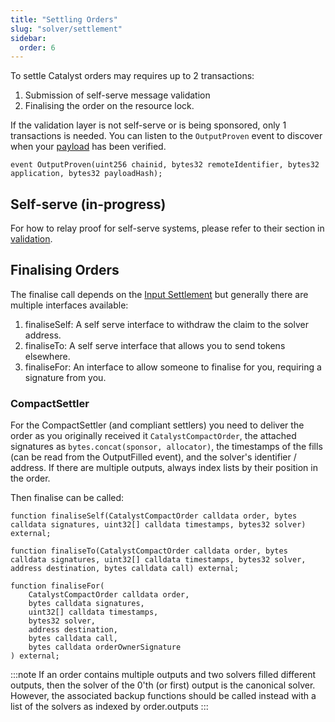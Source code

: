 ```yaml
---
title: "Settling Orders"
slug: "solver/settlement"
sidebar:
  order: 6
---
```



To settle Catalyst orders may requires up to 2 transactions:
1. Submission of self-serve message validation
2. Finalising the order on the resource lock.

If the validation layer is not self-serve or is being sponsored, only 1 transactions is needed. You can listen to the `OutputProven` event to discover when your [payload](/solver/evm#validation-layers) has been verified.
```
event OutputProven(uint256 chainid, bytes32 remoteIdentifier, bytes32 application, bytes32 payloadHash);
```

## Self-serve (in-progress)

For how to relay proof for self-serve systems, please refer to their section in [validation](/implementation/validation).

## Finalising Orders

The finalise call depends on the [Input Settlement](/implementation/input) but generally there are multiple interfaces available:

1. finaliseSelf: A self serve interface to withdraw the claim to the solver address.
2. finaliseTo: A self serve interface that allows you to send tokens elsewhere.
3. finaliseFor: An interface to allow someone to finalise for you, requiring a signature from you.


### CompactSettler

For the CompactSettler (and compliant settlers) you need to deliver the order as you originally received it `CatalystCompactOrder`, the attached signatures as `bytes.concat(sponsor, allocator)`, the timestamps of the fills (can be read from the OutputFilled event), and the solver's identifier / address. If there are multiple outputs, always index lists by their position in the order.

Then finalise can be called:

```solidity
function finaliseSelf(CatalystCompactOrder calldata order, bytes calldata signatures, uint32[] calldata timestamps, bytes32 solver) external;

function finaliseTo(CatalystCompactOrder calldata order, bytes calldata signatures, uint32[] calldata timestamps, bytes32 solver, address destination, bytes calldata call) external;

function finaliseFor(
    CatalystCompactOrder calldata order,
    bytes calldata signatures,
    uint32[] calldata timestamps,
    bytes32 solver,
    address destination,
    bytes calldata call,
    bytes calldata orderOwnerSignature
) external;
```

:::note
If an order contains multiple outputs and two solvers filled different outputs, then the solver of the 0'th (or first) output is the canonical solver. However, the associated backup functions should be called instead with a list of the solvers as indexed by order.outputs
:::